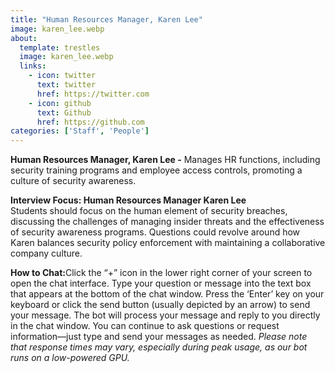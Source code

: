```yaml
---
title: "Human Resources Manager, Karen Lee"
image: karen_lee.webp
about:
  template: trestles
  image: karen_lee.webp
  links:
    - icon: twitter
      text: twitter
      href: https://twitter.com
    - icon: github
      text: Github
      href: https://github.com
categories: ['Staff', 'People']
---
```

<script type="text/javascript" src="../../../scripts/available.js"></script>

**Human Resources Manager, Karen Lee -** Manages HR functions, including security training programs and employee access controls, promoting a culture of security awareness.

**Interview Focus: Human Resources Manager Karen Lee**  
Students should focus on the human element of security breaches, discussing the challenges of managing insider threats and the effectiveness of security awareness programs. Questions could revolve around how Karen balances security policy enforcement with maintaining a collaborative company culture.


**How to Chat:**Click the "+" icon in the lower right corner of your screen to open the chat interface. Type your question or message into the text box that appears at the bottom of the chat window. Press the 'Enter' key on your keyboard or click the send button (usually depicted by an arrow) to send your message. The bot will process your message and reply to you directly in the chat window. You can continue to ask questions or request information—just type and send your messages as needed. *Please note that response times may vary, especially during peak usage, as our bot runs on a low-powered GPU.*

<!--
Paste this script at the bottom of your HTML before the </body> tag.
See more style and config options on our docs
https://github.com/Mintplex-Labs/anything-llm/tree/master/embed/README.md
-->
<script
  data-embed-id="d5dbffdf-cbaa-4c69-b664-b5bf5b295cc2"
  data-base-api-url="https://chat.serveur.au/api/embed"
  src="https://chat.serveur.au/embed/anythingllm-chat-widget.min.js">
</script>
<!-- AnythingLLM (https://useanything.com) -->
